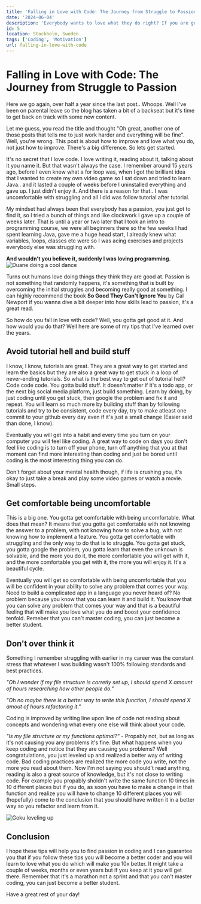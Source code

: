 ```yaml
---
title: 'Falling in Love with Code: The Journey from Struggle to Passion'
date: '2024-06-04'
description: 'Everybody wants to love what they do right? If you are going to be doing this for the next 30 years, you want to learn to love what you do, but how do you learn to love coding?'
id: 5
location: Stockholm, Sweden
tags: ['Coding', 'Motivation']
url: falling-in-love-with-code
---
```


# Falling in Love with Code: The Journey from Struggle to Passion

Here we go again, over half a year since the last post.. Whoops. Well I've been
on parental leave so the blog has taken a bit of a backseat but it's time to
get back on track with some new content.

Let me guess, you read the title and thought "Oh great, another one of those
posts that tells me to just work harder and everything will be fine". Well,
you're wrong. This post is about how to improve and love what you do, not just
how to improve. There's a big difference. So lets get started.

It's no secret that I love code. I love writing it, reading about it, talking
about it you name it. But that wasn't always the case. I remember around 15
years ago, before I even knew what a for loop was, when I got the brilliant
idea that I wanted to create my own video game so I sat down and tried to learn
Java.. and it lasted a couple of weeks before I uninstalled everything and gave
up. I just didn't enjoy it. And there is a reason for that.. I was
uncomfortable with struggling and all I did was follow tutorial after tutorial.

My mindset had always been that everybody has a passion, you just got to find
it, so I tried a bunch of things and like clockwork I gave up a couple of weeks
later. That is until a year or two later that I took an intro to programming
course, we were all beginners there so the few weeks I had spent learning Java,
gave me a huge head start, I already knew what variables, loops, classes etc
were so I was acing exercises and projects everybody else was struggling with.

**And wouldn't you believe it, suddenly I was loving programming.**
![Duane doing a cool dance](https://i.giphy.com/media/v1.Y2lkPTc5MGI3NjExMDZhZG82aTB3ZHYxMW04enU2dnRhZ3djMm82aTNkMHQ0bnpndjg5ZSZlcD12MV9pbnRlcm5hbF9naWZfYnlfaWQmY3Q9Zw/5FKNjm8Ru327u/giphy.gif)

Turns out humans love doing things they think they are good at. Passion is not
something that randomly happens, it's something that is built by overcoming the
initial struggles and becoming really good at something. I can highly recommend
the book **So Good They Can't Ignore You** by Cal Newport if you wanna dive a
bit deeper into how skills lead to passion, it's a great read.

So how do you fall in love with code? Well, you gotta get good at it. And how
would you do that? Well here are some of my tips that I've learned over the
years.

## Avoid tutorial hell and build stuff

I know, I know, tutorials are great. They are a great way to get started and
learn the basics but they are also a great way to get stuck in a loop of
never-ending tutorials. So what is the best way to get out of tutorial hell?
Code code code. You gotta build stuff. It doesn't matter if it's a todo app, or
the next big social media platform, just build something. Learn by doing, by
just coding until you get stuck, then google the problem and fix it and repeat.
You will learn so much more by building stuff than by following tutorials and
try to be consistent, code every day, try to make atleast one commit to your
github every day even if it's just a small change (Easier said than done, I
know).

Eventually you will get into a habit and every time you turn on your computer
you will feel like coding. A great way to code on days you don't feel like
coding is to turn off your phone, turn off anything that you at that moment can
find more interesting than coding and just be bored until coding is the most
interesting thing you can do.

Don't forget about your mental health though, if life is crushing you, it's
okay to just take a break and play some video games or watch a movie. Small
steps.

## Get comfortable being uncomfortable

This is a big one. You gotta get comfortable with being uncomfortable. What
does that mean? It means that you gotta get comfortable with not knowing the
answer to a problem, with not knowing how to solve a bug, with not knowing how
to implement a feature. You gotta get comfortable with struggling and the only
way to do that is to struggle. You gotta get stuck, you gotta google the
problem, you gotta learn that even the unknown is solvable, and the more you do
it, the more comfortable you will get with it, and the more comfortable you get
with it, the more you will enjoy it. It's a beautiful cycle.

Eventually you will get so comfortable with being uncomfortable that you will
be confident in your ability to solve any problem that comes your way. Need to
build a complicated app in a language you never heard of? No problem because
you know that you can learn it and build it. You know that you can solve any problem that
comes your way and that is a beautiful feeling that will make you love what you
do and boost your confidence tenfold. Remeber that you can't master coding, you
can just become a better student.

## Don't over think it

Something I remember struggling with earlier in my career was the constant
stress that whatever I was building wasn't 100% following standards and best
practices.

_"Oh I wonder if my file structure is corretly set up, I should spend X
amount of hours researching how other people do."_

_"Oh no maybe there is a better way to write this function, I should spend X
amout of hours refactoring it."_

Coding is improved by writing line upon line of code not reading about concepts
and wondering what every one else will think about your code.

_"Is my file structure or my functions optimal?"_ - Propably not, but as long
as it's not causing you any problems it's fine. But what happens when you keep
coding and notice that they are causing you problems? Well congratulations, you
just leveled up and realized a better way of writing code. Bad coding practices
are realized the more code you write, not the more you read about them. Now I'm
not saying you should't read anything, reading is also a great source of
knowledge, but it's not close to writing code. For example you propably
sholdn't write the same function 10 times in 10 different places but if you do,
as soon you have to make a change in that function and realize you will have to
change 10 different places you will (hopefully) come to the conclusion that you
should have written it in a better way so you refactor and learn from it.

![Goku leveling up](https://c.tenor.com/0pmPIX08hQUAAAAd/tenor.gif)

## Conclusion

I hope these tips will help you to find passion in coding and I can guarantee
you that if you follow these tips you will become a better coder and you will
learn to love what you do which will make you 10x better. It might take a
couple of weeks, months or even years but if you keep at it you will get there.
Remember that it's a marathon not a sprint and that you can't master coding,
you can just become a better student.

Have a great rest of your day!
